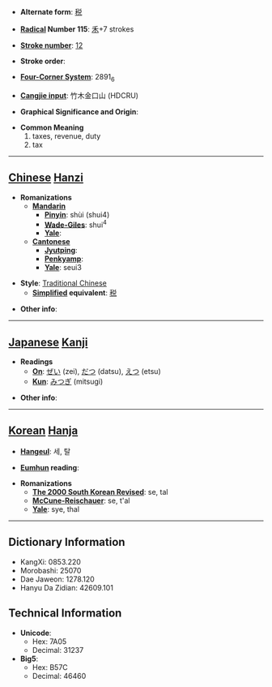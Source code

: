 * '''Alternate form''': [[税]]

* '''[[Wiktionary:Chinese radical index| Radical]] Number 115''': [[Wiktionary:Chinese radical index 禾|禾]]+7 strokes

* '''[[Wiktionary:Chinese total strokes index|Stroke number]]''': [[Wiktionary:Chinese total strokes index 12|12]]

* '''Stroke order''': 

* '''[[Wiktionary:Chinese four corner index|Four-Corner System]]''': 2891<sub>6</sub>

* '''[[Wiktionary:Chinese Cangjie index|Cangjie input]]''': 竹木金口山 (HDCRU)

* '''Graphical Significance and Origin''': 

* '''Common Meaning'''
*#taxes, revenue, duty
*# tax


----

== [[Chinese]] [[Hanzi]] ==

* '''Romanizations'''
** '''[[Mandarin]]'''
*** '''[[Pinyin]]''': shùi (shui4)
*** '''[[Wade-Giles]]''': shui<sup>4</sup>
*** '''[[Yale]]''': 
** '''[[Cantonese]]'''
*** '''[[Jyutping]]''':
*** '''[[Penkyamp]]''': 
*** '''[[Yale]]''': seui3

* '''Style''': [[Traditional Chinese]] 
** '''[[Simplified Chinese|Simplified]] equivalent''': [[税]]

* '''Other info''': 

----

== [[Japanese]] [[Kanji]] ==

* '''Readings'''
** '''[[On]]''': [[ぜい]] (zei), [[だつ]] (datsu), [[えつ]] (etsu)
** '''[[Kun]]''': [[みつぎ]] (mitsugi)

* '''Other info''':  

----

== [[Korean]] [[Hanja]] ==

* '''[[Hangeul]]''': 세, 탈

* '''[[Eumhun]] reading''': 

* '''Romanizations'''
** '''[[The 2000 South Korean Revised Romanization|The 2000 South Korean Revised]]''': se, tal
** '''[[McCune-Reischauer]]''': se, t'al
** '''[[Yale]]''': sye, thal

----

== Dictionary Information ==

* KangXi: 0853.220
* Morobashi: 25070
* Dae Jaweon: 1278.120
* Hanyu Da Zidian: 42609.101

== Technical Information ==

* '''Unicode''':
** Hex: 7A05
** Decimal: 31237
* '''Big5''':
** Hex: B57C
** Decimal: 46460